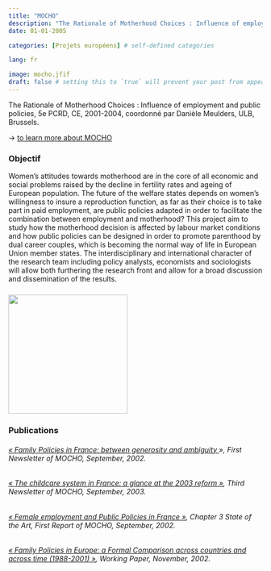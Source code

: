 ```yaml
---
title: "MOCHO"
description: "The Rationale of Motherhood Choices : Influence of employment and public policies"
date: 01-01-2005

categories: [Projets européens] # self-defined categories

lang: fr

image: mocho.jfif
draft: false # setting this to `true` will prevent your post from appearing on your listing page until you're ready!
---
```


The Rationale of Motherhood Choices : Influence of employment and public policies, 5e PCRD, CE, 2001-2004, coordonné par Danièle Meulders, ULB, Brussels.

-\> [to learn more about MOCHO](https://cordis.europa.eu/project/id/HPSE-CT-2001-00096)

### **Objectif**

Women's attitudes towards motherhood are in the core of all economic and social problems raised by the decline in fertility rates and ageing of European population. The future of the welfare states depends on women's willingness to insure a reproduction function, as far as their choice is to take part in paid employment, are public policies adapted in order to facilitate the combination between employment and motherhood? This project aim to study how the motherhood decision is affected by labour market conditions and how public policies can be designed in order to promote parenthood by dual career couples, which is becoming the normal way of life in European Union member states. The interdisciplinary and international character of the research team including policy analysts, economists and sociologists will allow both furthering the research front and allow for a broad discussion and dissemination of the results.

### ![](images/paste-CCB84675.png){width="236"}

### Publications

###### [« Family Policies in France: between generosity and ambiguity ](http://www.ulb.ac.be/soco/mocho/)», *First Newsletter of MOCHO*, September, 2002.

###### [« The childcare system in France: a glance at the 2003 reform »](file:///D:/Appdata/Download/-%09http:/www.ulb.ac.be/soco/mocho/), *Third Newsletter of MOCHO*, September, 2003.

###### [« Female employment and Public Policies in France »](http://www.ulb.ac.be/soco/mocho/), Chapter 3 *State of the Art*, First Report of MOCHO, September, 2002.

###### [« Family Policies in Europe: a Formal Comparison across countries and across time (1988-2001) »](http://www.ulb.ac.be/soco/mocho/), *Working Paper*, November, 2002.
